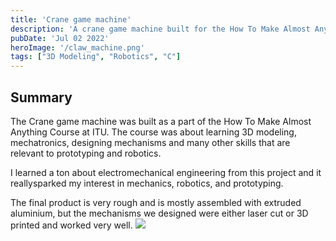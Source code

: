 ```yaml
---
title: 'Crane game machine'
description: 'A crane game machine built for the How To Make Almost Anything Course.'
pubDate: 'Jul 02 2022'
heroImage: '/claw_machine.png'
tags: ["3D Modeling", "Robotics", "C"]
---
```


## Summary

The Crane game machine was built as a part of the How To Make Almost Anything Course at ITU.
The course was about learning 3D modeling, mechatronics, designing mechanisms and many other skills that are relevant to prototyping and robotics.

I learned a ton about electromechanical engineering from this project and it reallysparked my interest in mechanics, robotics, and prototyping.

The final product is very rough and is mostly assembled with extruded aluminium, but the mechanisms we designed were either laser cut or 3D printed and worked very well.
<img width={1020} height={510} src="/Claw_Game_1.jpg"/>

